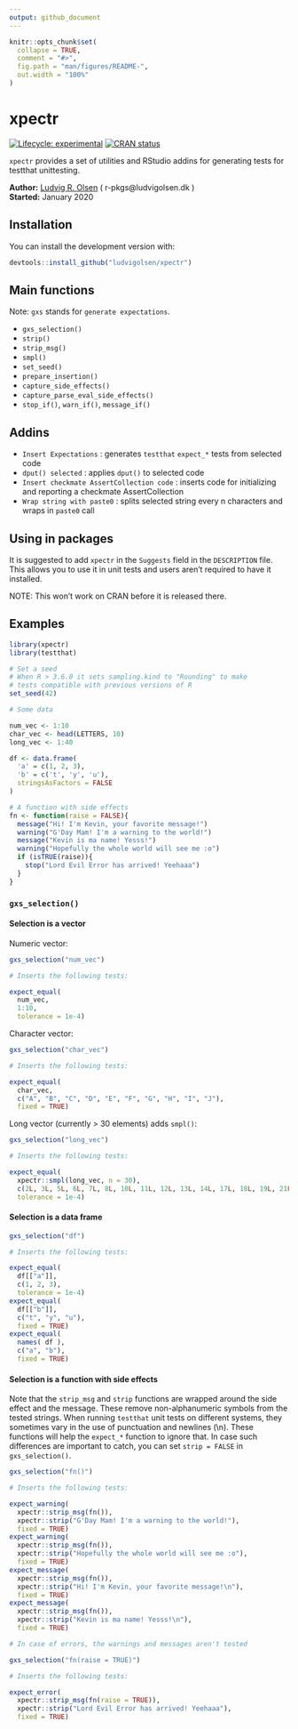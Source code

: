 ```yaml
---
output: github_document
---
```


<!-- README.md is generated from README.Rmd. Please edit that file -->

```r
knitr::opts_chunk$set(
  collapse = TRUE,
  comment = "#>",
  fig.path = "man/figures/README-",
  out.width = "100%"
)
```

# xpectr

<!-- badges: start -->
[![Lifecycle: experimental](https://img.shields.io/badge/lifecycle-experimental-orange.svg)](https://www.tidyverse.org/lifecycle/#experimental)
[![CRAN status](https://www.r-pkg.org/badges/version/xpectr)](https://CRAN.R-project.org/package=xpectr)
<!-- badges: end -->

`xpectr` provides a set of utilities and RStudio addins for generating tests for testthat unittesting.

**Author:** [Ludvig R. Olsen](http://ludvigolsen.dk/) ( r-pkgs@ludvigolsen.dk ) <br/>
**Started:** January 2020 

## Installation

You can install the development version with:

```r
devtools::install_github("ludvigolsen/xpectr")
```


## Main functions

Note: `gxs` stands for `generate expectations`.

* `gxs_selection()` 
* `strip()`
* `strip_msg()`
* `smpl()`
* `set_seed()`
* `prepare_insertion()`
* `capture_side_effects()`
* `capture_parse_eval_side_effects()`
* `stop_if()`, `warn_if()`, `message_if()`

## Addins

* `Insert Expectations` : generates `testthat` `expect_*` tests from selected code
* `dput() selected` : applies `dput()` to selected code
* `Insert checkmate AssertCollection code` : inserts code for initializing and reporting a checkmate AssertCollection
* `Wrap string with paste0` : splits selected string every n characters and wraps in `paste0` call

## Using in packages

It is suggested to add `xpectr` in the `Suggests` field in the `DESCRIPTION` file. 
This allows you to use it in unit tests and users aren't required to have it installed.

NOTE: This won't work on CRAN before it is released there.

## Examples

```r
library(xpectr)
library(testthat)

# Set a seed
# When R > 3.6.0 it sets sampling.kind to "Rounding" to make
# tests compatible with previous versions of R
set_seed(42)
```

```r
# Some data

num_vec <- 1:10
char_vec <- head(LETTERS, 10)
long_vec <- 1:40

df <- data.frame(
  'a' = c(1, 2, 3),
  'b' = c('t', 'y', 'u'),
  stringsAsFactors = FALSE
)

# A function with side effects
fn <- function(raise = FALSE){
  message("Hi! I'm Kevin, your favorite message!")
  warning("G'Day Mam! I'm a warning to the world!")
  message("Kevin is ma name! Yesss!")
  warning("Hopefully the whole world will see me :o")
  if (isTRUE(raise)){
    stop("Lord Evil Error has arrived! Yeehaaa")
  }
}
```

### `gxs_selection()`

#### Selection is a vector

Numeric vector:
```r
gxs_selection("num_vec")

# Inserts the following tests:

expect_equal(
  num_vec,
  1:10,
  tolerance = 1e-4)
```

Character vector:
```r
gxs_selection("char_vec")

# Inserts the following tests:

expect_equal(
  char_vec,
  c("A", "B", "C", "D", "E", "F", "G", "H", "I", "J"),
  fixed = TRUE)
```

Long vector (currently > 30 elements) adds `smpl()`:
```r
gxs_selection("long_vec")

# Inserts the following tests:

expect_equal(
  xpectr::smpl(long_vec, n = 30),
  c(2L, 3L, 5L, 6L, 7L, 8L, 10L, 11L, 12L, 13L, 14L, 17L, 18L, 19L, 21L, 22L, 23L, 24L, 25L, 26L, 27L, 29L, 30L, 31L, 32L, 35L, 36L, 37L, 38L, 40L),
  tolerance = 1e-4)
```

#### Selection is a data frame

```r
gxs_selection("df")

# Inserts the following tests:

expect_equal(
  df[["a"]],
  c(1, 2, 3),
  tolerance = 1e-4)
expect_equal(
  df[["b"]],
  c("t", "y", "u"),
  fixed = TRUE)
expect_equal(
  names( df ),
  c("a", "b"),
  fixed = TRUE)
```

#### Selection is a function with side effects

Note that the `strip_msg` and `strip` functions are wrapped around the side effect and the message. These remove non-alphanumeric symbols from the tested strings. When running `testthat` unit tests on different systems, they sometimes vary in the use of punctuation and newlines (\\n). These functions will help the `expect_*` function to ignore that. In case such differences are important to catch, you can set `strip = FALSE` in `gxs_selection()`.

```r
gxs_selection("fn()")

# Inserts the following tests:

expect_warning(
  xpectr::strip_msg(fn()),
  xpectr::strip("G'Day Mam! I'm a warning to the world!"),
  fixed = TRUE)
expect_warning(
  xpectr::strip_msg(fn()),
  xpectr::strip("Hopefully the whole world will see me :o"),
  fixed = TRUE)
expect_message(
  xpectr::strip_msg(fn()),
  xpectr::strip("Hi! I'm Kevin, your favorite message!\n"),
  fixed = TRUE)
expect_message(
  xpectr::strip_msg(fn()),
  xpectr::strip("Kevin is ma name! Yesss!\n"),
  fixed = TRUE)

# In case of errors, the warnings and messages aren't tested

gxs_selection("fn(raise = TRUE)")

# Inserts the following tests:

expect_error(
  xpectr::strip_msg(fn(raise = TRUE)),
  xpectr::strip("Lord Evil Error has arrived! Yeehaaa"),
  fixed = TRUE)
```


